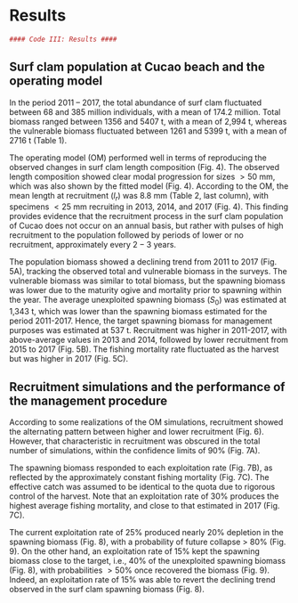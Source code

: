 # Results

```r
#### Code III: Results ####
```

## Surf clam population at Cucao beach and the operating model

In the period 2011 – 2017, the total abundance of surf clam fluctuated between 68 and 385 million individuals, with a mean of 174.2 million. Total biomass ranged between 1356 and 5407 t, with a mean of 2,994 t, whereas the vulnerable biomass fluctuated between 1261 and 5399 t, with a mean of 2716 t (Table 1).

The operating model (OM) performed well in terms of reproducing the observed changes in surf clam length composition (Fig. 4). The observed length composition showed clear modal progression for sizes $>50$ mm, which was also shown by the fitted model (Fig. 4). According to the OM, the mean length at recruitment ($l_r$) was 8.8 mm (Table 2, last column), with specimens $<25$ mm recruiting in 2013, 2014, and 2017 (Fig. 4). This finding provides evidence that the recruitment process in the surf clam population of Cucao does not occur on an annual basis, but rather with pulses of high recruitment to the population followed by periods of lower or no recruitment, approximately every $2-3$ years.

The population biomass showed a declining trend from 2011 to 2017 (Fig. 5A), tracking the observed total and vulnerable biomass in the surveys. The vulnerable biomass was similar to total biomass, but the spawning biomass was lower due to the maturity ogive and mortality prior to spawning within the year. The average unexploited spawning biomass ($S_0$) was estimated at 1,343 t, which was lower than the spawning biomass estimated for the period 2011-2017. Hence, the target spawning biomass for management purposes was estimated at 537 t. Recruitment was higher in 2011-2017, with above-average values in 2013 and 2014, followed by lower recruitment from 2015 to 2017 (Fig. 5B). The fishing mortality rate fluctuated as the harvest but was higher in 2017 (Fig. 5C). 

## Recruitment simulations and the performance of the management procedure

According to some realizations of the OM simulations, recruitment showed the alternating pattern between higher and lower recruitment (Fig. 6). However, that characteristic in recruitment was obscured in the total number of simulations, within the confidence limits of 90% (Fig. 7A).

The spawning biomass responded to each exploitation rate (Fig. 7B), as reflected by the approximately constant fishing mortality (Fig. 7C). The effective catch was assumed to be identical to the quota due to rigorous control of the harvest. Note that an exploitation rate of 30% produces the highest average fishing mortality, and close to that estimated in 2017 (Fig. 7C).

The current exploitation rate of 25% produced nearly 20% depletion in the spawning biomass (Fig. 8), with a probability of future collapse > 80% (Fig. 9). On the other hand, an exploitation rate of 15% kept the spawning biomass close to the target, i.e., 40% of the unexploited spawning biomass (Fig. 8), with probabilities $>50$% once recovered the biomass (Fig. 9). Indeed, an exploitation rate of 15% was able to revert the declining trend observed in the surf clam spawning biomass (Fig. 8).
